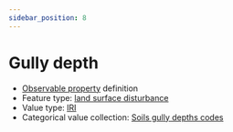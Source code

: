 ```yaml
---
sidebar_position: 8
---
```



# Gully depth

- [Observable property](/viewers/dawe-vocabs?uri=https://linked.data.gov.au/def/test/dawe-cv/4aa9e813-8c4c-4fa6-953b-32c59fdd97be) definition
- Feature type: [land surface disturbance](http://linked.data.gov.au/def/tern-cv/7e256d28-e686-4b6a-b64a-ac1b1a8f164d)
- Value type: [IRI](https://w3id.org/tern/ontologies/tern/IRI)
- Categorical value collection: [Soils gully depths codes](/viewers/dawe-vocabs?uri=https://linked.data.gov.au/def/test/dawe-cv/7f0eb236-c8e8-4473-8f11-214487ba1d8a)

<Example protocolModule="plot-soil-description" observableProperty="https://linked.data.gov.au/def/test/dawe-cv/4aa9e813-8c4c-4fa6-953b-32c59fdd97be" />
